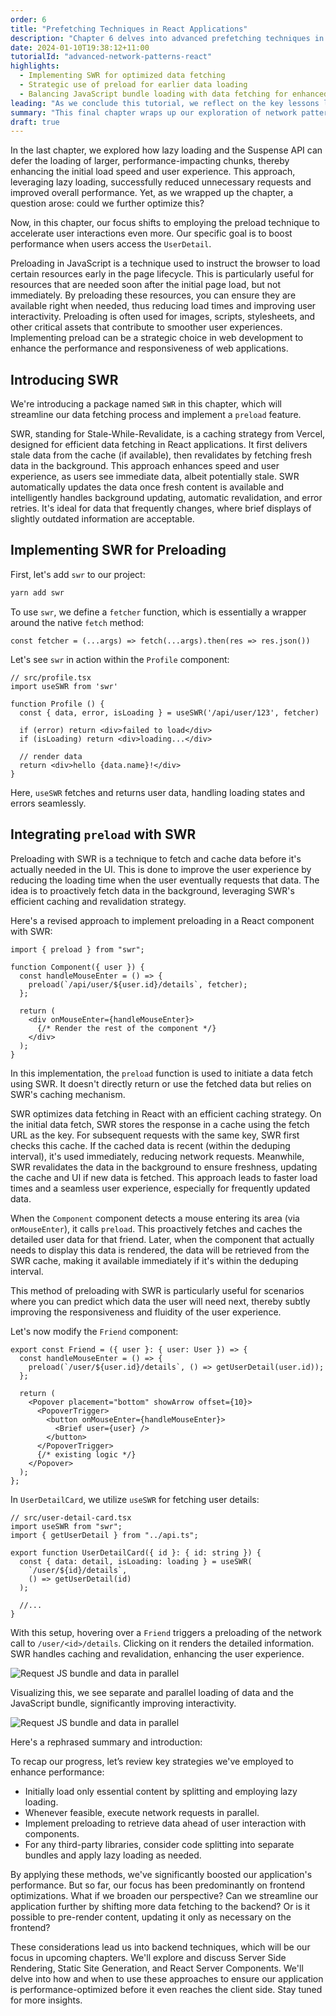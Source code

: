```yaml
---
order: 6
title: "Prefetching Techniques in React Applications"
description: "Chapter 6 delves into advanced prefetching techniques in React applications, using SWR for efficient data fetching. It highlights how to enhance application responsiveness and user experience through strategic data loading and parallel network requests."
date: 2024-01-10T19:38:12+11:00
tutorialId: "advanced-network-patterns-react"
highlights:
  - Implementing SWR for optimized data fetching
  - Strategic use of preload for earlier data loading
  - Balancing JavaScript bundle loading with data fetching for enhanced interactivity
leading: "As we conclude this tutorial, we reflect on the key lessons learned and set the stage for exploring server-side technology and its impact on application performance."
summary: "This final chapter wraps up our exploration of network patterns in React. We've covered parallel requests, code splitting, and prefetching to improve performance. Up next, we'll explore server-side technologies to further enhance application performance."
draft: true
---
```


In the last chapter, we explored how lazy loading and the Suspense API can defer the loading of larger, performance-impacting chunks, thereby enhancing the initial load speed and user experience. This approach, leveraging lazy loading, successfully reduced unnecessary requests and improved overall performance. Yet, as we wrapped up the chapter, a question arose: could we further optimize this?

Now, in this chapter, our focus shifts to employing the preload technique to accelerate user interactions even more. Our specific goal is to boost performance when users access the `UserDetail`.

<InfoBox title="Understanding Preload in JavaScript">
  Preloading in JavaScript is a technique used to instruct the browser to load certain resources early in the page lifecycle. This is particularly useful for resources that are needed soon after the initial page load, but not immediately. By preloading these resources, you can ensure they are available right when needed, thus reducing load times and improving user interactivity. Preloading is often used for images, scripts, stylesheets, and other critical assets that contribute to smoother user experiences. Implementing preload can be a strategic choice in web development to enhance the performance and responsiveness of web applications.
</InfoBox>

## Introducing SWR

We're introducing a package named `SWR` in this chapter, which will streamline our data fetching process and implement a `preload` feature.

<InfoBox>
  SWR, standing for Stale-While-Revalidate, is a caching strategy from Vercel, designed for efficient data fetching in React applications. It first delivers stale data from the cache (if available), then revalidates by fetching fresh data in the background. This approach enhances speed and user experience, as users see immediate data, albeit potentially stale. SWR automatically updates the data once fresh content is available and intelligently handles background updating, automatic revalidation, and error retries. It's ideal for data that frequently changes, where brief displays of slightly outdated information are acceptable.
</InfoBox>

## Implementing SWR for Preloading

First, let's add `swr` to our project:

```jsx
yarn add swr
```

To use `swr`, we define a `fetcher` function, which is essentially a wrapper around the native `fetch` method:

```tsx
const fetcher = (...args) => fetch(...args).then(res => res.json())
```

Let's see `swr` in action within the `Profile` component:

```tsx
// src/profile.tsx
import useSWR from 'swr'

function Profile () {
  const { data, error, isLoading } = useSWR('/api/user/123', fetcher)

  if (error) return <div>failed to load</div>
  if (isLoading) return <div>loading...</div>

  // render data
  return <div>hello {data.name}!</div>
}
```

Here, `useSWR` fetches and returns user data, handling loading states and errors seamlessly.

## Integrating `preload` with SWR

Preloading with SWR is a technique to fetch and cache data before it's actually needed in the UI. This is done to improve the user experience by reducing the loading time when the user eventually requests that data. The idea is to proactively fetch data in the background, leveraging SWR's efficient caching and revalidation strategy.

Here's a revised approach to implement preloading in a React component with SWR:

```tsx {1,4-6,9}
import { preload } from "swr";

function Component({ user }) {
  const handleMouseEnter = () => {
    preload(`/api/user/${user.id}/details`, fetcher);
  };

  return (
    <div onMouseEnter={handleMouseEnter}>
      {/* Render the rest of the component */}
    </div>
  );
}
```

In this implementation, the `preload` function is used to initiate a data fetch using SWR. It doesn't directly return or use the fetched data but relies on SWR's caching mechanism.

<InfoBox>
  SWR optimizes data fetching in React with an efficient caching strategy. On the initial data fetch, SWR stores the response in a cache using the fetch URL as the key. For subsequent requests with the same key, SWR first checks this cache. If the cached data is recent (within the deduping interval), it's used immediately, reducing network requests. Meanwhile, SWR revalidates the data in the background to ensure freshness, updating the cache and UI if new data is fetched. This approach leads to faster load times and a seamless user experience, especially for frequently updated data.
</InfoBox>


When the `Component` component detects a mouse entering its area (via `onMouseEnter`), it calls `preload`. This proactively fetches and caches the detailed user data for that friend. Later, when the component that actually needs to display this data is rendered, the data will be retrieved from the SWR cache, making it available immediately if it's within the deduping interval.

This method of preloading with SWR is particularly useful for scenarios where you can predict which data the user will need next, thereby subtly improving the responsiveness and fluidity of the user experience.

Let's now modify the `Friend` component:

```tsx title="src/friend.tsx" {2-4,9}
export const Friend = ({ user }: { user: User }) => {
  const handleMouseEnter = () => {
    preload(`/user/${user.id}/details`, () => getUserDetail(user.id));
  };

  return (
    <Popover placement="bottom" showArrow offset={10}>
      <PopoverTrigger>
        <button onMouseEnter={handleMouseEnter}>
          <Brief user={user} />
        </button>
      </PopoverTrigger>
      {/* existing logic */}
    </Popover>
  );
};
```

In `UserDetailCard`, we utilize `useSWR` for fetching user details:

```tsx
// src/user-detail-card.tsx
import useSWR from "swr";
import { getUserDetail } from "../api.ts";

export function UserDetailCard({ id }: { id: string }) {
  const { data: detail, isLoading: loading } = useSWR(
    `/user/${id}/details`,
    () => getUserDetail(id)
  );

  //...
}
```

With this setup, hovering over a `Friend` triggers a preloading of the network call to `/user/<id>/details`. Clicking on it renders the detailed information. SWR handles caching and revalidation, enhancing the user experience.

![Request JS bundle and data in parallel](/tutorials/advanced-network-patterns-react/ch6/parallel-lazy-load.png)

Visualizing this, we see separate and parallel loading of data and the JavaScript bundle, significantly improving interactivity.

![Request JS bundle and data in parallel](/tutorials/advanced-network-patterns-react/ch6/parallel-lazy-load-vis.png)

Here's a rephrased summary and introduction:

To recap our progress, let’s review key strategies we've employed to enhance performance:

- Initially load only essential content by splitting and employing lazy loading.
- Whenever feasible, execute network requests in parallel.
- Implement preloading to retrieve data ahead of user interaction with components.
- For any third-party libraries, consider code splitting into separate bundles and apply lazy loading as needed.

By applying these methods, we've significantly boosted our application's performance. But so far, our focus has been predominantly on frontend optimizations. What if we broaden our perspective? Can we streamline our application further by shifting more data fetching to the backend? Or is it possible to pre-render content, updating it only as necessary on the frontend?

These considerations lead us into backend techniques, which will be our focus in upcoming chapters. We'll explore and discuss Server Side Rendering, Static Site Generation, and React Server Components. We'll delve into how and when to use these approaches to ensure our application is performance-optimized before it even reaches the client side. Stay tuned for more insights.

